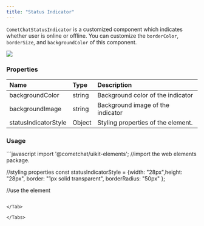 ```yaml
---
title: "Status Indicator"
---
```




`CometChatStatusIndicator` is a customized component which indicates whether user is online or offline. You can customize the `borderColor`, `borderSize`, and `backgroundColor` of this component.

<Frame>
  <img src="/images/917825b6-ltyjb5ctoay86mcws67c02sfyfnsf6ffp68u0oznn0vp6m6f28tlfvdmsmhjxjhe-009bb23d6fec659cca5735a2a1baa79c.png" />
</Frame>

### Properties

| Name                 | Type   | Description                        |
| :-------------------- | :------ | :---------------------------------- |
| backgroundColor      | string | Background color of the indicator  |
| backgroundImage      | string | Background image of the indicator  |
| statusIndicatorStyle | Object | Styling properties of the element. |

### Usage

<Tabs>
<Tab title="JavaScript">
```javascript
import '@cometchat/uikit-elements'; //import the web elements package.

//styling properties 
const statusIndicatorStyle = {width: "28px",height: "28px", border: "1px solid transparent", borderRadius: "50px" };

//use the element
<cometchat-status-indicator backgroundColor="#00C86F" statusIndicatorStyle={statusIndicatorStyle}></cometchat-status-indicator>
```

</Tab>

</Tabs>
